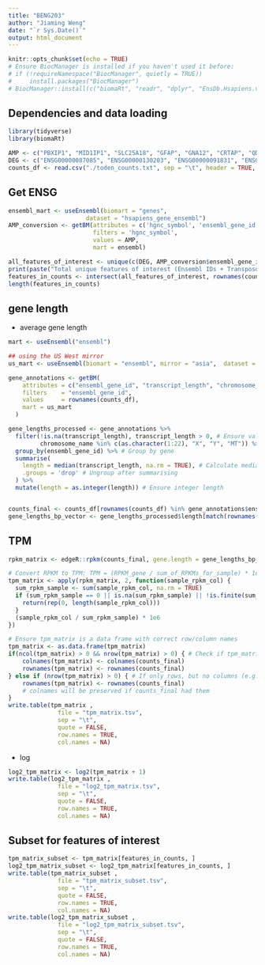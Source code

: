 ```yaml
---
title: "BENG203"
author: "Jiaming Weng"
date: "`r Sys.Date()`"
output: html_document
---
```


```r
knitr::opts_chunk$set(echo = TRUE)
# Ensure BiocManager is installed if you haven't used it before:
# if (!requireNamespace("BiocManager", quietly = TRUE))
#     install.packages("BiocManager")
# BiocManager::install(c("biomaRt", "readr", "dplyr", "EnsDb.Hsapiens.v79")) # Or latest EnsDb
```

## Dependencies and data loading

```r
library(tidyverse)
library(biomaRt)

AMP <- c("PBXIP1", "MID1IP1", "SLC25A18", "GFAP", "GNA12", "CRTAP", "QDPR", "GPRC5B", "PADI2", "NACC2", "RHOQ", "QKI", "CSRP1", "CALD1", "SASH1", "TNS3", "LAMP2", "ERBB2IP", "FAM107A", "PLXNB1", "AHNAK", "MYO10", "PDE4DIP", "ITPKB", "KCNJ10", "DOCK1", "MRAS", "PHGDH")
DEG <- c("ENSG00000087085", "ENSG00000130203", "ENSG00000091831", "ENSG00000142192", "ENSG00000147571", "ENSG00000137642", "ENSG00000125538", "ENSG00000036530", "ENSG00000197943", "ENSG00000120885", "ENSG00000166340", "ENSG00000174697", "ENSG00000232810", "ENSG00000116133", "ENSG00000152234", "ENSG00000100197", "ENSG00000254647", "ENSG00000087088", "ENSG00000180210", "ENSG00000132170")
counts_df <- read.csv("./toden_counts.txt", sep = "\t", header = TRUE, row.names = 1)
```

## Get ENSG
```r
ensembl_mart <- useEnsembl(biomart = "genes", 
                      dataset = "hsapiens_gene_ensembl")
AMP_conversion <- getBM(attributes = c('hgnc_symbol', 'ensembl_gene_id'),
                        filters = 'hgnc_symbol',
                        values = AMP,
                        mart = ensembl)
```

```r
all_features_of_interest <- unique(c(DEG, AMP_conversion$ensembl_gene_id))
print(paste("Total unique features of interest (Ensembl IDs + Transposons):", length(all_features_of_interest)))
features_in_counts <- intersect(all_features_of_interest, rownames(counts_df))
length(features_in_counts)
```

## gene length
- average gene length
```r
mart <- useEnsembl("ensembl")

## using the US West mirror
us_mart <- useEnsembl(biomart = "ensembl", mirror = "asia",  dataset = "hsapiens_gene_ensembl")

gene_annotations <- getBM(
    attributes = c("ensembl_gene_id", "transcript_length", "chromosome_name"),
    filters    = "ensembl_gene_id",
    values     = rownames(counts_df),
    mart = us_mart
  )

gene_lengths_processed <- gene_annotations %>%
  filter(!is.na(transcript_length), transcript_length > 0, # Ensure valid lengths
         chromosome_name %in% c(as.character(1:22), "X", "Y", "MT")) %>% # Optional: filter for standard chromosomes
  group_by(ensembl_gene_id) %>% # Group by gene
  summarise(
    length = median(transcript_length, na.rm = TRUE), # Calculate median length
    .groups = 'drop' # Ungroup after summarising
  ) %>%
  mutate(length = as.integer(length)) # Ensure integer length


counts_final <- counts_df[rownames(counts_df) %in% gene_annotations$ensembl_gene_id, ]
gene_lengths_bp_vector <- gene_lengths_processed$length[match(rownames(counts_final), gene_lengths_processed$ensembl_gene_id)]
```

## TPM
```r
rpkm_matrix <- edgeR::rpkm(counts_final, gene.length = gene_lengths_bp_vector, log = FALSE)

# Convert RPKM to TPM: TPM = (RPKM_gene / sum_of_RPKMs_for_sample) * 1e6
tpm_matrix <- apply(rpkm_matrix, 2, function(sample_rpkm_col) {
  sum_rpkm_sample <- sum(sample_rpkm_col, na.rm = TRUE)
  if (sum_rpkm_sample == 0 || is.na(sum_rpkm_sample) || !is.finite(sum_rpkm_sample)) {
    return(rep(0, length(sample_rpkm_col)))
  }
  (sample_rpkm_col / sum_rpkm_sample) * 1e6
})

# Ensure tpm_matrix is a data frame with correct row/column names
tpm_matrix <- as.data.frame(tpm_matrix)
if(ncol(tpm_matrix) > 0 && nrow(tpm_matrix) > 0) { # Check if tpm_matrix has columns/rows
    colnames(tpm_matrix) <- colnames(counts_final)
    rownames(tpm_matrix) <- rownames(counts_final)
} else if (nrow(tpm_matrix) > 0) { # If only rows, but no columns (e.g. 1 sample)
    rownames(tpm_matrix) <- rownames(counts_final)
    # colnames will be preserved if counts_final had them
}
write.table(tpm_matrix ,
              file = "tpm_matrix.tsv",
              sep = "\t",
              quote = FALSE,
              row.names = TRUE,
              col.names = NA)
```

- log
```r
log2_tpm_matrix <- log2(tpm_matrix + 1)
write.table(log2_tpm_matrix ,
              file = "log2_tpm_matrix.tsv",
              sep = "\t",
              quote = FALSE,
              row.names = TRUE,
              col.names = NA)
```

## Subset for features of interest
```r
tpm_matrix_subset <- tpm_matrix[features_in_counts, ]
log2_tpm_matrix_subset <- log2_tpm_matrix[features_in_counts, ]
write.table(tpm_matrix_subset ,
              file = "tpm_matrix_subset.tsv",
              sep = "\t",
              quote = FALSE,
              row.names = TRUE,
              col.names = NA)
write.table(log2_tpm_matrix_subset ,
              file = "log2_tpm_matrix_subset.tsv",
              sep = "\t",
              quote = FALSE,
              row.names = TRUE,
              col.names = NA)
```


